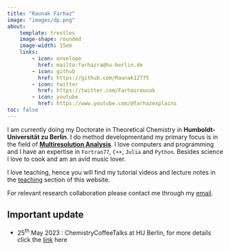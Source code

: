 ```yaml
---
title: "Raunak Farhaz"
image: "images/dp.png"
about:
    template: trestles 
    image-shape: rounded
    image-width: 15em 
    links:
        - icon: envelope
          href: mailto:farhazra@hu-berlin.de
        - icon: github
          href: https://github.com/Raunak12775
        - icon: twitter
          href: https://twitter.com/Farhazraunak
        - icon: youtube
          href: https://www.youtube.com/@farhazexplains
toc: false
---
```

I am currently doing my Doctorate in Theoretical Chemistry in **Humboldt-Universität zu Berlin**. 
I do method developmentand my primary focus is in the field of [**Multiresolution Analysis**]().
 I love computers and programming and I have an expertise in `Fortran77`, `C++`, `Julia` and `Python`. 
 Besides science I love to cook and am an avid music lover. 

I love teaching, hence you will find my tutorial videos and lecture notes in the [teaching](resources/teach.qmd) section of this website.

For relevant research collaboration please contact me through my [email](mailto:farhazra@hu-berlin.de).

:::{.callout-note icon=true}
## Important update

- 25^th^ May 2023 : ChemistryCoffeeTalks at HU Berlin, for more details click the [link](https://twitter.com/hu_cct) here
:::
